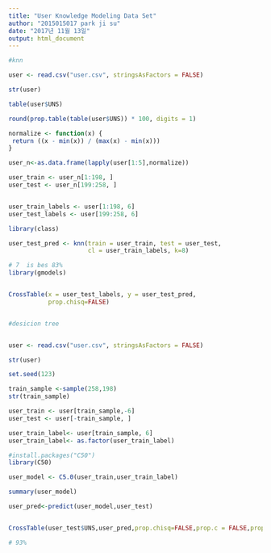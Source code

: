 ```yaml
---
title: "User Knowledge Modeling Data Set"
author: "2015015017 park ji su"
date: "2017년 11월 13일"
output: html_document
---
```


```r

#knn

user <- read.csv("user.csv", stringsAsFactors = FALSE)

str(user)

table(user$UNS)

round(prop.table(table(user$UNS)) * 100, digits = 1)

normalize <- function(x) {
 return ((x - min(x)) / (max(x) - min(x)))
}

user_n<-as.data.frame(lapply(user[1:5],normalize))

user_train <- user_n[1:198, ]
user_test <- user_n[199:258, ]


user_train_labels <- user[1:198, 6]
user_test_labels <- user[199:258, 6]

library(class)

user_test_pred <- knn(train = user_train, test = user_test,
                      cl = user_train_labels, k=8)

# 7  is bes 83%
library(gmodels)


CrossTable(x = user_test_labels, y = user_test_pred,
           prop.chisq=FALSE)


#desicion tree


user <- read.csv("user.csv", stringsAsFactors = FALSE)

str(user)

set.seed(123)

train_sample <-sample(258,198)
str(train_sample)

user_train <- user[train_sample,-6]
user_test <- user[-train_sample, ]

user_train_label<- user[train_sample, 6]
user_train_label<- as.factor(user_train_label)

#install.packages("C50")
library(C50)

user_model <- C5.0(user_train,user_train_label)

summary(user_model)

user_pred<-predict(user_model,user_test)


CrossTable(user_test$UNS,user_pred,prop.chisq=FALSE,prop.c = FALSE,prop.r = FALSE,dnn= c('actual default','predicted default'))

# 93%
```

